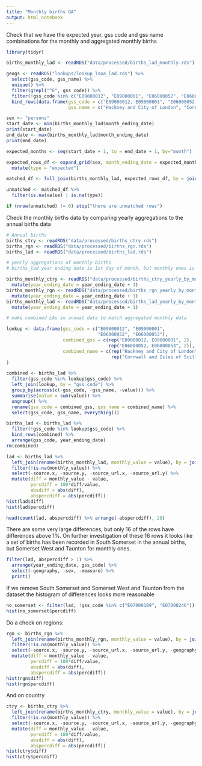 ```yaml
---
title: "Monthly births QA"
output: html_notebook
---
```



Check that we have the expected year, gss code and gss name combinations for the monthly and aggregated monthly births

```r
library(tidyr)

births_monthly_lad <- readRDS("data/processed/births_lad_monthly.rds")

geogs <- readRDS("lookups/lookup_lsoa_lad.rds") %>%
  select(gss_code, gss_name) %>%
  unique() %>%
  filter(grepl("^E", gss_code)) %>%
  filter(!gss_code %in% c("E09000012", "E09000001", "E06000052", "E06000053")) %>%
  bind_rows(data.frame(gss_code = c("E09000012, E09000001", "E06000052, E06000053"), 
                       gss_name = c("Hackney and City of London", "Cornwall and Isles of Scilly")))

sex <- "persons"
start_date <- min(births_monthly_lad$month_ending_date)
print(start_date)
end_date <- max(births_monthly_lad$month_ending_date)
print(end_date)

expected_months <- seq(start_date + 1, to = end_date + 1, by="month") - 1

expected_rows_df <- expand_grid(sex, month_ending_date = expected_months, nesting(gss_code = geogs$gss_code, gss_name = geogs$gss_name)) %>%
  mutate(type = "expected")

matched_df <- full_join(births_monthly_lad, expected_rows_df, by = join_by(gss_code, gss_name, month_ending_date, sex))

unmatched <- matched_df %>%
  filter(is.na(value) | is.na(type))

if (nrow(unmatched) != 0) stop("there are unmatched rows")
``` 



Check the monthly births data by comparing yearly aggregations to the annual births data

```r
# Annual births
births_ctry <- readRDS("data/processed/births_ctry.rds")
births_rgn <- readRDS("data/processed/births_rgn.rds")
births_lad <- readRDS("data/processed/births_lad.rds")

# yearly aggregations of monthly births
# births_lad year ending date is 1st day of month, but monthly ones is last day of month. Change the monthly ones to match

births_monthly_ctry <- readRDS("data/processed/births_ctry_yearly_by_month.rds") %>%
  mutate(year_ending_date = year_ending_date + 1)
births_monthly_rgn <- readRDS("data/processed/births_rgn_yearly_by_month.rds") %>%
  mutate(year_ending_date = year_ending_date + 1)
births_monthly_lad <- readRDS("data/processed/births_lad_yearly_by_month.rds") %>%
  mutate(year_ending_date = year_ending_date + 1)

```

```r
# make combined LAs in annual data to match aggregated monthly data

lookup <- data.frame(gss_code = c("E09000012", "E09000001", 
                                  "E06000052", "E06000053"),
                     combined_gss = c(rep("E09000012, E09000001", 2), 
                                      rep("E06000052, E06000053", 2)),
                     combined_name = c(rep("Hackney and City of London", 2), 
                                       rep("Cornwall and Isles of Scilly", 2))
)

combined <- births_lad %>%
  filter(gss_code %in% lookup$gss_code) %>%
  left_join(lookup, by = "gss_code") %>%
  group_by(across(c(-gss_code, -gss_name, -value))) %>%
  summarise(value = sum(value)) %>%
  ungroup() %>%
  rename(gss_code = combined_gss, gss_name = combined_name) %>%
  select(gss_code, gss_name, everything())

births_lad <- births_lad %>%
  filter(!gss_code %in% lookup$gss_code) %>%
  bind_rows(combined) %>%
  arrange(gss_code, year_ending_date)
rm(combined)

```

```r
lad <- births_lad %>%
  left_join(rename(births_monthly_lad, monthly_value = value), by = join_by(gss_code, gss_name, year_ending_date, measure, geography, sex))  %>%
  filter(!is.na(monthly_value)) %>%
  select(-source.x, -source.y, -source_url.x, -source_url.y) %>%
  mutate(diff = monthly_value - value, 
         percdiff = 100*diff/value,
         absdiff = abs(diff),
         abspercdiff = abs(percdiff))
hist(lad$diff)
hist(lad$percdiff)

head(count(lad, abspercdiff) %>% arrange(-abspercdiff), 20)

```

There are some very large differences, but only 16 of the rows have differences above 1%. On further investigation of these 16 rows it looks like a set of births has been recorded in South Somerset in the annual births, but Somerset West and Taunton for monthly ones.


```r
filter(lad, abspercdiff > 1) %>% 
  arrange(year_ending_date, gss_code) %>% 
  select(-geography, -sex, -measure) %>%
  print()

```
If we remove South Somerset and Somerset West and Taunton from the dataset the histogram of differences looks more reasonable

```r
no_somerset <- filter(lad, !gss_code %in% c("E07000189", "E07000246"))
hist(no_somerset$percdiff)

```
Do a check on regions:

```r
rgn <- births_rgn %>%
  left_join(rename(births_monthly_rgn, monthly_value = value), by = join_by(gss_code, gss_name, year_ending_date, sex))  %>%
  filter(!is.na(monthly_value)) %>%
  select(-source.x, -source.y, -source_url.x, -source_url.y, -geography.x, -geography.y) %>%
  mutate(diff = monthly_value - value, 
         percdiff = 100*diff/value,
         absdiff = abs(diff),
         abspercdiff = abs(percdiff))
hist(rgn$diff)
hist(rgn$percdiff)

```
And on country

```r
ctry <- births_ctry %>%
  left_join(rename(births_monthly_ctry, monthly_value = value), by = join_by(gss_code, gss_name, year_ending_date, sex))  %>%
  filter(!is.na(monthly_value)) %>%
  select(-source.x, -source.y, -source_url.x, -source_url.y, -geography.x, -geography.y) %>%
  mutate(diff = monthly_value - value, 
         percdiff = 100*diff/value,
         absdiff = abs(diff),
         abspercdiff = abs(percdiff))
hist(ctry$diff)
hist(ctry$percdiff)


```



